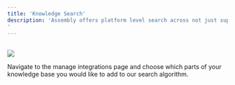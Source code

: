 ```yaml
---
title: 'Knowledge Search'
description: 'Assembly offers platform level search across not just support requests, but also your entire knowledge base (regardless of where it is). You may search through slack messages, your ticketing system (linear/jira), help center (intercom/zendesk), notion, confluence, even PR’s if you’d like. 
'
---
```

<br/>
<img
  style={{ borderRadius: '0.5rem' }}
  src="../../images/Search_w_Confluence.png"
/>
<br/>

Navigate to the manage integrations page and choose which parts of your knowledge base you would like to add to our search algorithm. 
